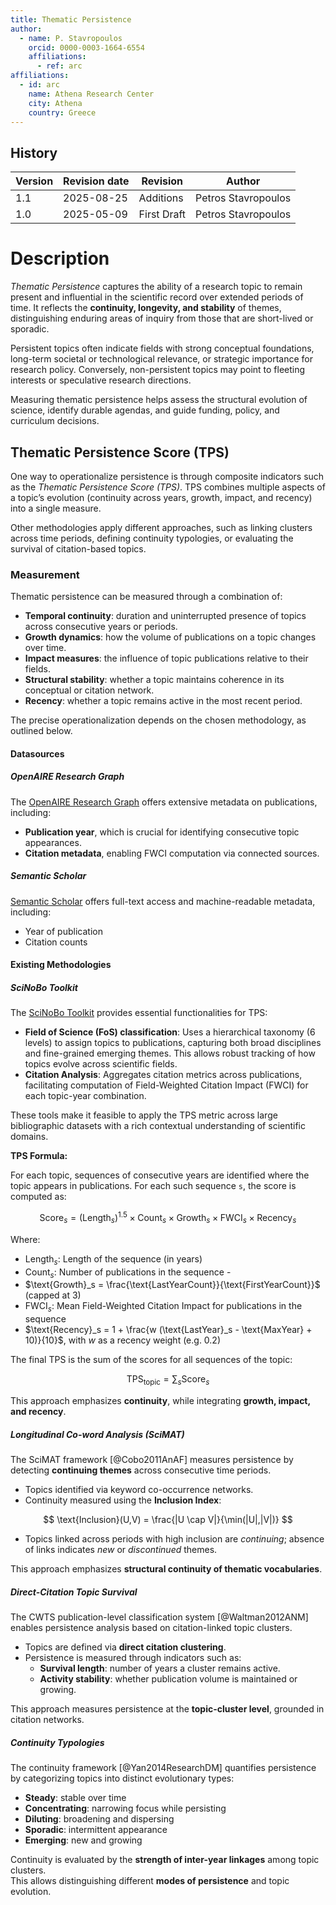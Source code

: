 ```yaml
---
title: Thematic Persistence
author:
  - name: P. Stavropoulos
    orcid: 0000-0003-1664-6554
    affiliations:
      - ref: arc
affiliations:
  - id: arc
    name: Athena Research Center
    city: Athena
    country: Greece
---
```


::: {.callout collapse="true"}
# History

| Version | Revision date | Revision    | Author              |
|---------|---------------|-------------|---------------------|
| 1.1     | 2025-08-25    | Additions   | Petros Stavropoulos |
| 1.0     | 2025-05-09    | First Draft | Petros Stavropoulos |
:::

# Description

*Thematic Persistence* captures the ability of a research topic to remain present and influential in the scientific record over extended periods of time. It reflects the **continuity, longevity, and stability** of themes, distinguishing enduring areas of inquiry from those that are short-lived or sporadic.

Persistent topics often indicate fields with strong conceptual foundations, long-term societal or technological relevance, or strategic importance for research policy. Conversely, non-persistent topics may point to fleeting interests or speculative research directions.

Measuring thematic persistence helps assess the structural evolution of science, identify durable agendas, and guide funding, policy, and curriculum decisions.

## Thematic Persistence Score (TPS)

One way to operationalize persistence is through composite indicators such as the *Thematic Persistence Score (TPS)*. TPS combines multiple aspects of a topic’s evolution (continuity across years, growth, impact, and recency) into a single measure.

Other methodologies apply different approaches, such as linking clusters across time periods, defining continuity typologies, or evaluating the survival of citation-based topics.

### Measurement

Thematic persistence can be measured through a combination of:

- **Temporal continuity**: duration and uninterrupted presence of topics across consecutive years or periods.  
- **Growth dynamics**: how the volume of publications on a topic changes over time.  
- **Impact measures**: the influence of topic publications relative to their fields.  
- **Structural stability**: whether a topic maintains coherence in its conceptual or citation network.  
- **Recency**: whether a topic remains active in the most recent period.  

The precise operationalization depends on the chosen methodology, as outlined below.

#### Datasources

##### OpenAIRE Research Graph

The [OpenAIRE Research Graph](https://graph.openaire.eu/) offers extensive metadata on publications, including:

- **Publication year**, which is crucial for identifying consecutive topic appearances.
- **Citation metadata**, enabling FWCI computation via connected sources.

##### Semantic Scholar

[Semantic Scholar](https://www.semanticscholar.org/) offers full-text access and machine-readable metadata, including:

- Year of publication
- Citation counts

#### Existing Methodologies

##### SciNoBo Toolkit

The [SciNoBo Toolkit](https://scinobo.ilsp.gr/toolkit) provides essential functionalities for TPS:

-   **Field of Science (FoS) classification**: Uses a hierarchical taxonomy (6 levels) to assign topics to publications, capturing both broad disciplines and fine-grained emerging themes. This allows robust tracking of how topics evolve across scientific fields.
-   **Citation Analysis**: Aggregates citation metrics across publications, facilitating computation of Field-Weighted Citation Impact (FWCI) for each topic-year combination.

These tools make it feasible to apply the TPS metric across large bibliographic datasets with a rich contextual understanding of scientific domains.

**TPS Formula:**

For each topic, sequences of consecutive years are identified where the topic appears in publications. For each such sequence `s`, the score is computed as:

$$
\text{Score}_s = (\text{Length}_s)^{1.5} \times \text{Count}_s \times \text{Growth}_s \times \text{FWCI}_s \times \text{Recency}_s
$$

Where: 

- $\text{Length}_s$: Length of the sequence (in years) 
- $\text{Count}_s$: Number of publications in the sequence - 
- $\text{Growth}_s = \frac{\text{LastYearCount}}{\text{FirstYearCount}}$ (capped at 3)
- $\text{FWCI}_s$: Mean Field-Weighted Citation Impact for publications in the sequence 
- $\text{Recency}_s = 1 + \frac{w (\text{LastYear}_s - \text{MaxYear} + 10)}{10}$, with $w$ as a recency weight (e.g. 0.2)

The final TPS is the sum of the scores for all sequences of the topic:

$$
\text{TPS}_{\text{topic}} = \sum_s \text{Score}_s
$$

This approach emphasizes **continuity**, while integrating **growth, impact, and recency**.

##### Longitudinal Co-word Analysis (SciMAT)

The SciMAT framework [@Cobo2011AnAF] measures persistence by detecting **continuing themes** across consecutive time periods.


- Topics identified via keyword co-occurrence networks.  
- Continuity measured using the **Inclusion Index**:  

$$
\text{Inclusion}(U,V) = \frac{|U \cap V|}{\min(|U|,|V|)}
$$

- Topics linked across periods with high inclusion are *continuing*; absence of links indicates *new* or *discontinued* themes.  

This approach emphasizes **structural continuity of thematic vocabularies**.

##### Direct-Citation Topic Survival

The CWTS publication-level classification system [@Waltman2012ANM] enables persistence analysis based on citation-linked topic clusters.

-   Topics are defined via **direct citation clustering**.\
-   Persistence is measured through indicators such as:
    -   **Survival length**: number of years a cluster remains active.\
    -   **Activity stability**: whether publication volume is maintained or growing.

This approach measures persistence at the **topic-cluster level**, grounded in citation networks.

##### Continuity Typologies

The continuity framework [@Yan2014ResearchDM] quantifies persistence by categorizing topics into distinct evolutionary types:

-   **Steady**: stable over time\
-   **Concentrating**: narrowing focus while persisting\
-   **Diluting**: broadening and dispersing\
-   **Sporadic**: intermittent appearance\
-   **Emerging**: new and growing

Continuity is evaluated by the **strength of inter-year linkages** among topic clusters.\
This allows distinguishing different **modes of persistence** and topic evolution.
